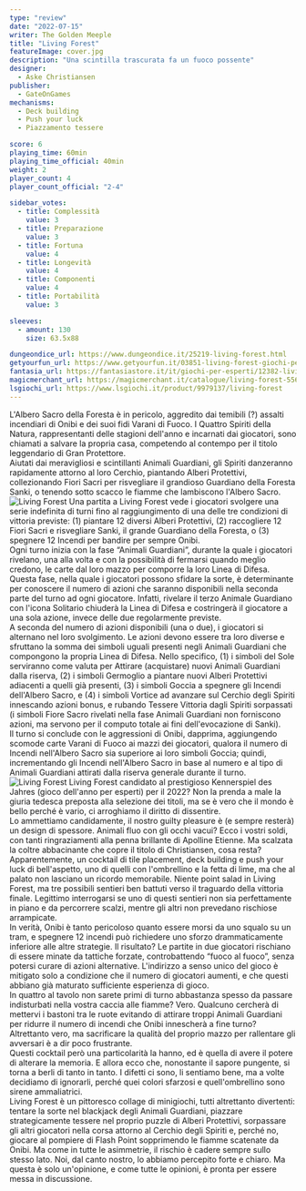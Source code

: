 ```yaml
---
type: "review"
date: "2022-07-15"
writer: The Golden Meeple
title: "Living Forest"
featureImage: cover.jpg
description: "Una scintilla trascurata fa un fuoco possente"
designer:
  - Aske Christiansen
publisher:
  - GateOnGames
mechanisms:
  - Deck building
  - Push your luck
  - Piazzamento tessere

score: 6
playing_time: 60min
playing_time_official: 40min
weight: 2
player_count: 4
player_count_official: "2-4"

sidebar_votes:
  - title: Complessità
    value: 3
  - title: Preparazione
    value: 3
  - title: Fortuna
    value: 4
  - title: Longevità
    value: 4
  - title: Componenti
    value: 4
  - title: Portabilità
    value: 3

sleeves:
  - amount: 130
    size: 63.5x88

dungeondice_url: https://www.dungeondice.it/25219-living-forest.html
getyourfun_url: https://www.getyourfun.it/03851-living-forest-giochi-per-famiglia.html
fantasia_url: https://fantasiastore.it/it/giochi-per-esperti/12382-living-forest.html
magicmerchant_url: https://magicmerchant.it/catalogue/living-forest-55625/
lsgiochi_url: https://www.lsgiochi.it/product/9979137/living-forest
---
```


<Setting>
  L'Albero Sacro della Foresta è in pericolo, aggredito dai temibili (?) assalti
  incendiari di Onibi e dei suoi fidi Varani di Fuoco. I Quattro Spiriti della
  Natura, rappresentanti delle stagioni dell'anno e incarnati dai giocatori,
  sono chiamati a salvare la propria casa, competendo al contempo per il titolo
  leggendario di Gran Protettore.
  <br />
  Aiutati dai meravigliosi e scintillanti Animali Guardiani, gli Spiriti
  danzeranno rapidamente attorno al loro Cerchio, piantando Alberi Protettivi,
  collezionando Fiori Sacri per risvegliare il grandioso Guardiano della Foresta
  Sanki, o tenendo sotto scacco le fiamme che lambiscono l'Albero Sacro.
</Setting>

<img src="./game1.jpg" alt="Living Forest" />

<Rules>
  Una partita a Living Forest vede i giocatori svolgere una serie indefinita di
  turni fino al raggiungimento di una delle tre condizioni di vittoria previste:
  (1) piantare 12 diversi Alberi Protettivi, (2) raccogliere 12 Fiori Sacri e
  risvegliare Sanki, il grande Guardiano della Foresta, o (3) spegnere 12
  Incendi per bandire per sempre Onibi.
  <br />
  Ogni turno inizia con la fase “Animali Guardiani”, durante la quale i
  giocatori rivelano, una alla volta e con la possibilità di fermarsi quando
  meglio credono, le carte dal loro mazzo per comporre la loro Linea di Difesa.
  Questa fase, nella quale i giocatori possono sfidare la sorte, è determinante
  per conoscere il numero di azioni che saranno disponibili nella seconda parte
  del turno ad ogni giocatore. Infatti, rivelare il terzo Animale Guardiano con
  l'icona Solitario chiuderà la Linea di Difesa e costringerà il giocatore a una
  sola azione, invece delle due regolarmente previste.
  <br />
  A seconda del numero di azioni disponibili (una o due), i giocatori si
  alternano nel loro svolgimento. Le azioni devono essere tra loro diverse e
  sfruttano la somma dei simboli uguali presenti negli Animali Guardiani che
  compongono la propria Linea di Difesa. Nello specifico, (1) i simboli del Sole
  serviranno come valuta per Attirare (acquistare) nuovi Animali Guardiani dalla
  riserva, (2) i simboli Germoglio a piantare nuovi Alberi Protettivi adiacenti
  a quelli già presenti, (3) i simboli Goccia a spegnere gli Incendi dell'Albero
  Sacro, e (4) i simboli Vortice ad avanzare sul Cerchio degli Spiriti
  innescando azioni bonus, e rubando Tessere Vittoria dagli Spiriti sorpassati
  (i simboli Fiore Sacro rivelati nella fase Animali Guardiani non forniscono
  azioni, ma servono per il computo totale ai fini dell'evocazione di Sanki).
  <br />
  Il turno si conclude con le aggressioni di Onibi, dapprima, aggiungendo
  scomode carte Varani di Fuoco ai mazzi dei giocatori, qualora il numero di
  Incendi nell'Albero Sacro sia superiore ai loro simboli Goccia; quindi,
  incrementando gli Incendi nell'Albero Sacro in base al numero e al tipo di
  Animali Guardiani attirati dalla riserva generale durante il turno.
</Rules>

<img src="./game2.jpg" alt="Living Forest" />

<Feedback>
  Living Forest candidato al prestigioso Kennerspiel des Jahres (gioco dell'anno
  per esperti) per il 2022? Non la prenda a male la giuria tedesca preposta alla
  selezione dei titoli, ma se è vero che il mondo è bello perché è vario, ci
  arroghiamo il diritto di dissentire.
  <br />
  Lo ammettiamo candidamente, il nostro guilty pleasure è (e sempre resterà) un
  design di spessore. Animali fluo con gli occhi vacui? Ecco i vostri soldi, con
  tanti ringraziamenti alla penna brillante di Apolline Etienne. Ma scalzata la
  coltre abbacinante che copre il titolo di Christiansen, cosa resta?
  <br />
  Apparentemente, un cocktail di tile placement, deck building e push your luck
  di bell'aspetto, uno di quelli con l'ombrellino e la fetta di lime, ma che al
  palato non lasciano un ricordo memorabile. Niente point salad in Living
  Forest, ma tre possibili sentieri ben battuti verso il traguardo della
  vittoria finale. Legittimo interrogarsi se uno di questi sentieri non sia
  perfettamente in piano e da percorrere scalzi, mentre gli altri non prevedano
  rischiose arrampicate.
  <br />
  In verità, Onibi è tanto pericoloso quanto essere morsi da uno squalo su un
  tram, e spegnere 12 incendi può richiedere uno sforzo drammaticamente
  inferiore alle altre strategie. Il risultato? Le partite in due giocatori
  rischiano di essere minate da tattiche forzate, controbattendo “fuoco al
  fuoco”, senza potersi curare di azioni alternative. L'indirizzo a senso unico
  del gioco è mitigato solo a condizione che il numero di giocatori aumenti, e
  che questi abbiano già maturato sufficiente esperienza di gioco.
  <br />
  In quattro al tavolo non sarete primi di turno abbastanza spesso da passare
  indisturbati nella vostra caccia alle fiamme? Vero. Qualcuno cercherà di
  mettervi i bastoni tra le ruote evitando di attirare troppi Animali Guardiani
  per ridurre il numero di incendi che Onibi innescherà a fine turno?
  Altrettanto vero, ma sacrificare la qualità del proprio mazzo per rallentare
  gli avversari è a dir poco frustrante.
  <br />
  Questi cocktail però una particolarità la hanno, ed è quella di avere il
  potere di alterare la memoria. E allora ecco che, nonostante il sapore
  pungente, si torna a berli di tanto in tanto. I difetti ci sono, li sentiamo
  bene, ma a volte decidiamo di ignorarli, perché quei colori sfarzosi e
  quell'ombrellino sono sirene ammaliatrici.
  <br />
  Living Forest è un pittoresco collage di minigiochi, tutti altrettanto
  divertenti: tentare la sorte nel blackjack degli Animali Guardiani, piazzare
  strategicamente tessere nel proprio puzzle di Alberi Protettivi, sorpassare
  gli altri giocatori nella corsa attorno al Cerchio degli Spiriti e, perché no,
  giocare al pompiere di Flash Point sopprimendo le fiamme scatenate da Onibi.
  Ma come in tutte le asimmetrie, il rischio è cadere sempre sullo stesso lato.
  Noi, dal canto nostro, lo abbiamo percepito forte e chiaro. Ma questa è solo
  un'opinione, e come tutte le opinioni, è pronta per essere messa in
  discussione.
</Feedback>

<Instagram id="CgCbM1rjQ-_" />
